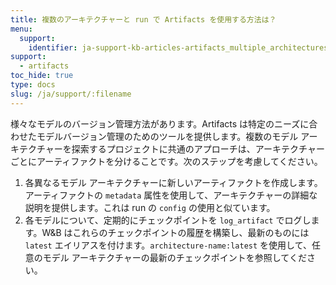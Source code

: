 ```yaml
---
title: 複数のアーキテクチャーと run で Artifacts を使用する方法は？
menu:
  support:
    identifier: ja-support-kb-articles-artifacts_multiple_architectures_runs
support:
  - artifacts
toc_hide: true
type: docs
slug: /ja/support/:filename
---
```

様々なモデルのバージョン管理方法があります。Artifacts は特定のニーズに合わせたモデルバージョン管理のためのツールを提供します。複数のモデル アーキテクチャーを探索するプロジェクトに共通のアプローチは、アーキテクチャーごとにアーティファクトを分けることです。次のステップを考慮してください。

1. 各異なるモデル アーキテクチャーに新しいアーティファクトを作成します。アーティファクトの `metadata` 属性を使用して、アーキテクチャーの詳細な説明を提供します。これは run の `config` の使用と似ています。
2. 各モデルについて、定期的にチェックポイントを `log_artifact` でログします。W&B はこれらのチェックポイントの履歴を構築し、最新のものには `latest` エイリアスを付けます。`architecture-name:latest` を使用して、任意のモデル アーキテクチャーの最新のチェックポイントを参照してください。